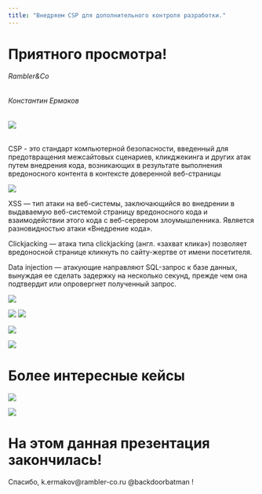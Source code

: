 ```yaml
---
title: "Внедряем CSP для дополнительного контроля разработки."
---
```


# Приятного просмотра!

###### Rambler&Co
###### Константин Ермаков

######  ![](images/image-2027950571.png)

CSP - это стандарт компьютерной безопасности, введенный для предотвращения межсайтовых сценариев, кликджекинга и других атак путем внедрения кода, возникающих в результате выполнения вредоносного контента в контексте доверенной веб-страницы

![](images/image-1631542335.png)

XSS --- тип атаки на веб-системы, заключающийся во внедрении в выдаваемую веб-системой страницу вредоносного кода и взаимодействии этого кода с веб-сервером злоумышленника. Является разновидностью атаки «Внедрение кода».


Clickjacking --- атака типа clickjacking (англ. «захват клика») позволяет вредоносной странице кликнуть по сайту-жертве от имени посетителя.

Data injection --- aтакующие направляют SQL-запрос к базе данных, вынуждая ее сделать задержку на несколько секунд, прежде чем она подтвердит или опровергнет полученный запрос.

![](images/image-40465719.png)

![](images/image-262058201.png)
![](images/image-1622936793.png)

![](images/image-1318383426.png)

![](images/image-1396590073.png)

#  **Более интересные кейсы**

![](images/image-862087005.png)

![](images/image-1513491828.png)

#  **На этом данная презентация закончилась!**

Спасибо, k.ermakov\@rambler-co.ru @backdoorbatman !

